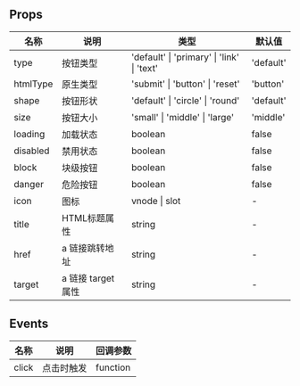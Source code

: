 
<Meta title="Basic/Button/Doc" />

## Props

| 名称     | 说明               | 类型                                       | 默认值    |
| -------- | ------------------ | ------------------------------------------ | --------- |
| type     | 按钮类型           | 'default' \| 'primary' \| 'link' \| 'text' | 'default' |
| htmlType | 原生类型           | 'submit' \| 'button' \| 'reset'            | 'button'  |
| shape    | 按钮形状           | 'default' \| 'circle' \| 'round'           | 'default' |
| size     | 按钮大小           | 'small' \| 'middle' \| 'large'             | 'middle'  |
| loading  | 加载状态           | boolean                                    | false     |
| disabled | 禁用状态           | boolean                                    | false     |
| block    | 块级按钮           | boolean                                    | false     |
| danger   | 危险按钮           | boolean                                    | false     |
| icon     | 图标               | vnode \| slot                              | -         |
| title    | HTML标题属性       | string                                     | -         |
| href     | a 链接跳转地址     | string                                     | -         |
| target   | a 链接 target 属性 | string                                     | -         |

## Events

| 名称  | 说明       | 回调参数 |
| ----- | ---------- | -------- |
| click | 点击时触发 | function |
